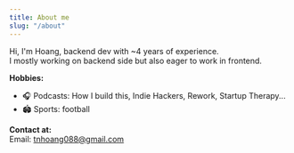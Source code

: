 ```yaml
---
title: About me
slug: "/about"
---
```


Hi, I'm Hoang, backend dev with ~4 years of experience.  
I mostly working on backend side but also eager to work in frontend.

**Hobbies:**

- 🎧 Podcasts: How I build this, Indie Hackers, Rework, Startup Therapy...
- 🏟️ Sports: football

**Contact at:**  
Email: tnhoang088@gmail.com
